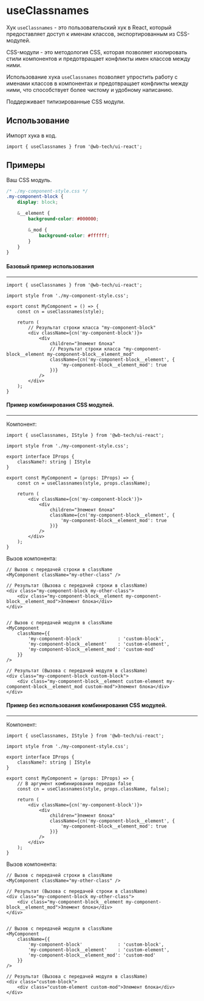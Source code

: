 
<Meta
    title="Hooks/useClassnames"
/>

# useClassnames
Хук `useClassnames` - это пользовательский хук в React, который предоставляет доступ к именам классов, экспортированным из CSS-модулей.

CSS-модули - это методология CSS, которая позволяет изолировать стили компонентов и предотвращает конфликты имен классов между ними.

Использование хука `useClassnames` позволяет упростить работу с именами классов в компонентах и предотвращает конфликты между ними, что способствует более чистому и удобному написанию.

Поддерживает типизированные CSS модули.

## Использование
Импорт хука в код.
```tsx
import { useClassnames } from '@wb-tech/ui-react';
```

## Примеры
Ваш CSS модуль.
```css
/* ./my-component-style.css */
.my-component-block {
    display: block;

    &__element {
        background-color: #000000;

        &_mod {
            background-color: #ffffff;
        }
    }
}
```

#### Базовый пример использования
---
```tsx
import { useClassnames } from '@wb-tech/ui-react';

import style from './my-component-style.css';

export const MyComponent = () => {
    const cn = useClassnames(style);

    return (
        // Результат строки класса "my-component-block"
        <div className={cn('my-component-block')}>
            <div
                children="Элемент блока"
                // Результат строки класса "my-component-block__element my-component-block__element_mod"
                className={cn('my-component-block__element', {
                    'my-component-block__element_mod': true
                })}
            />
        </div>
    );
}
```

#### Пример комбинирования CSS модулей.
---
Компонент:
```tsx
import { useClassnames, IStyle } from '@wb-tech/ui-react';

import style from './my-component-style.css';

export interface IProps {
    className?: string | IStyle
}

export const MyComponent = (props: IProps) => {
    const cn = useClassnames(style, props.className);

    return (
        <div className={cn('my-component-block')}>
            <div
                children="Элемент блока"
                className={cn('my-component-block__element', {
                    'my-component-block__element_mod': true
                })}
            />
        </div>
    );
}
```

Вызов компонента:
```tsx
// Вызов с передачей строки в className
<MyComponent className="my-other-class" />

// Результат (Вызова с передачей строки в className)
<div class="my-component-block my-other-class">
    <div class="my-component-block__element my-component-block__element_mod">Элемент блока</div>
</div>


// Вызов с передачей модуля в className
<MyComponent
    className={{
        'my-component-block'             : 'custom-block',
        'my-component-block__element'    : 'custom-element',
        'my-component-block__element_mod': 'custom-mod'
    }}
/>

// Результат (Вызова с передачей модуля в className)
<div class="my-component-block custom-block">
    <div class="my-component-block__element custom-element my-component-block__element_mod custom-mod">Элемент блока</div>
</div>
```

#### Пример без использования комбинирования CSS модулей.
---
Компонент:
```tsx
import { useClassnames, IStyle } from '@wb-tech/ui-react';

import style from './my-component-style.css';

export interface IProps {
    className?: string | IStyle
}

export const MyComponent = (props: IProps) => {
    // В аргумент комбинирования передан false
    const cn = useClassnames(style, props.className, false);

    return (
        <div className={cn('my-component-block')}>
            <div
                children="Элемент блока"
                className={cn('my-component-block__element', {
                    'my-component-block__element_mod': true
                })}
            />
        </div>
    );
}
```

Вызов компонента:
```tsx
// Вызов с передачей строки в className
<MyComponent className="my-other-class" />

// Результат (Вызова с передачей строки в className)
<div class="my-component-block my-other-class">
    <div class="my-component-block__element my-component-block__element_mod">Элемент блока</div>
</div>


// Вызов с передачей модуля в className
<MyComponent
    className={{
        'my-component-block'             : 'custom-block',
        'my-component-block__element'    : 'custom-element',
        'my-component-block__element_mod': 'custom-mod'
    }}
/>

// Результат (Вызова с передачей модуля в className)
<div class="custom-block">
    <div class="custom-element custom-mod">Элемент блока</div>
</div>
```
